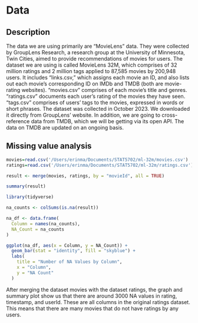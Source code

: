 # Data

## Description

The data we are using primarily are "MovieLens" data. They were collected by GroupLens Research, a research group at the University of Minnesota, Twin Cities, aimed to provide recommendations of movies for users. The dataset we are using is called MovieLens 32M, which comprises of 32 million ratings and 2 million tags applied to 87,585 movies by 200,948 users. It includes “links.csv,” which assigns each movie an ID, and also lists out each movie's corresponding ID on IMDb and TMDB (both are movie-rating websites). “movies.csv” comprises of each movie’s title and genres.  “ratings.csv” documents each user’s rating of the movies they have seen. “tags.csv” comprises of users' tags to the movies, expressed in words or short phrases. The dataset was collected in October 2023. We downloaded it directly from GroupLens' website. In addition, we are going to cross-reference data from TMDB, which we will be getting via its open API. The data on TMDB are updated on an ongoing basis.

## Missing value analysis

```r
movies=read.csv('/Users/erinma/Documents/STAT5702/ml-32m/movies.csv')
ratings=read.csv('/Users/erinma/Documents/STAT5702/ml-32m/ratings.csv')
```

```r
result <- merge(movies, ratings, by = "movieId", all = TRUE)
```

```r
summary(result)

```

```r
library(tidyverse)

na_counts <- colSums(is.na(result))

na_df <- data.frame(
  Column = names(na_counts),
  NA_Count = na_counts
)

ggplot(na_df, aes(x = Column, y = NA_Count)) +
  geom_bar(stat = "identity", fill = "skyblue") +
  labs(
    title = "Number of NA Values by Column",
    x = "Column",
    y = "NA Count"
  )
```

After merging the dataset movies with the dataset ratings, the graph and summary plot show us that there are around 3000 NA values in rating, timestamp, and userId. These are all columns in the original ratings dataset. This means that there are many movies that do not have ratings by any users. 